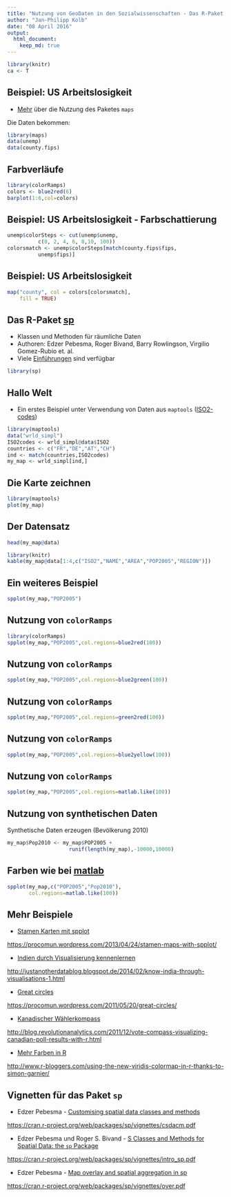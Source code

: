```yaml
---
title: "Nutzung von GeoDaten in den Sozialwissenschaften - Das R-Paket sp"
author: "Jan-Philipp Kolb"
date: "08 April 2016"
output:
  html_document:
    keep_md: true
---
```



```r
library(knitr)
ca <- T
```


## Beispiel: US Arbeitslosigkeit 

- [Mehr](http://bcb.dfci.harvard.edu/~aedin/courses/R/CDC/maps.html) über die Nutzung des Paketes `maps`


Die Daten bekommen:

```r
library(maps)
data(unemp)
data(county.fips)
```

## Farbverläufe

```r
library(colorRamps)
colors <- blue2red(6)
barplot(1:6,col=colors)
```

## Beispiel: US Arbeitslosigkeit - Farbschattierung

```r
unemp$colorSteps <- cut(unemp$unemp, 
          c(0, 2, 4, 6, 8,10, 100))
colorsmatch <- unemp$colorSteps[match(county.fips$fips, 
          unemp$fips)]
```


## Beispiel: US Arbeitslosigkeit

```r
map("county", col = colors[colorsmatch], 
    fill = TRUE)
```



## Das R-Paket [sp](https://cran.r-project.org/web/packages/sp/index.html)

- Klassen und Methoden für räumliche Daten
- Authoren: Edzer Pebesma, Roger Bivand, Barry Rowlingson, Virgilio Gomez-Rubio et. al.
- Viele [Einführungen](http://ifgi.uni-muenster.de/~epebe_01/Aufbaukurs/R/slides_R.pdf) sind verfügbar

```r
library(sp)
```

## Hallo Welt

- Ein erstes Beispiel unter Verwendung von Daten aus `maptools` ([ISO2-codes](http://en.wikipedia.org/wiki/ISO_3166-1_alpha-2))


```r
library(maptools)
data("wrld_simpl")
ISO2codes <- wrld_simpl@data$ISO2
countries <- c("FR","DE","AT","CH")
ind <- match(countries,ISO2codes)
my_map <- wrld_simpl[ind,]
```

## Die Karte zeichnen

```r
library(maptools)
plot(my_map)
```


## Der Datensatz

```r
head(my_map@data)
```


```r
library(knitr)
kable(my_map@data[1:4,c("ISO2","NAME","AREA","POP2005","REGION")])
```



## Ein weiteres Beispiel

```r
spplot(my_map,"POP2005")
```

## Nutzung von `colorRamps`

```r
library(colorRamps)
spplot(my_map,"POP2005",col.regions=blue2red(100))
```

## Nutzung von `colorRamps`

```r
spplot(my_map,"POP2005",col.regions=blue2green(100))
```

## Nutzung von `colorRamps`

```r
spplot(my_map,"POP2005",col.regions=green2red(100))
```

## Nutzung von `colorRamps`
```r
spplot(my_map,"POP2005",col.regions=blue2yellow(100))
```

## Nutzung von `colorRamps`
```r
spplot(my_map,"POP2005",col.regions=matlab.like(100))
```

## Nutzung von synthetischen Daten

Synthetische Daten erzeugen (Bevölkerung 2010)

```r
my_map$Pop2010 <- my_map$POP2005 + 
                    runif(length(my_map),-10000,10000)
```


## Farben wie bei [matlab](http://de.mathworks.com/products/matlab/)

```r
spplot(my_map,c("POP2005","Pop2010"),
       col.regions=matlab.like(100))
```

## Mehr Beispiele 

- [Stamen Karten mit spplot](https://procomun.wordpress.com/2013/04/24/stamen-maps-with-spplot/)

<https://procomun.wordpress.com/2013/04/24/stamen-maps-with-spplot/>

- [Indien durch Visualisierung kennenlernen](http://justanotherdatablog.blogspot.de/2014/02/know-india-through-visualisations-1.html)

<http://justanotherdatablog.blogspot.de/2014/02/know-india-through-visualisations-1.html>

- [Great circles](https://procomun.wordpress.com/2011/05/20/great-circles/)

<https://procomun.wordpress.com/2011/05/20/great-circles/>

- [Kanadischer Wählerkompass](http://blog.revolutionanalytics.com/2011/12/vote-compass-visualizing-canadian-poll-results-with-r.html)

<http://blog.revolutionanalytics.com/2011/12/vote-compass-visualizing-canadian-poll-results-with-r.html>

- [Mehr Farben in R](http://www.r-bloggers.com/using-the-new-viridis-colormap-in-r-thanks-to-simon-garnier/)

<http://www.r-bloggers.com/using-the-new-viridis-colormap-in-r-thanks-to-simon-garnier/>

## Vignetten für das Paket `sp`

- Edzer Pebesma - [Customising spatial data classes and methods](https://cran.r-project.org/web/packages/sp/vignettes/csdacm.pdf)

<https://cran.r-project.org/web/packages/sp/vignettes/csdacm.pdf>

- Edzer Pebesma und Roger S. Bivand - [S Classes and Methods for Spatial Data: the `sp` Package](https://cran.r-project.org/web/packages/sp/vignettes/intro_sp.pdf)

<https://cran.r-project.org/web/packages/sp/vignettes/intro_sp.pdf>

- Edzer Pebesma - [Map overlay and spatial aggregation in sp](https://cran.r-project.org/web/packages/sp/vignettes/over.pdf)

<https://cran.r-project.org/web/packages/sp/vignettes/over.pdf>

